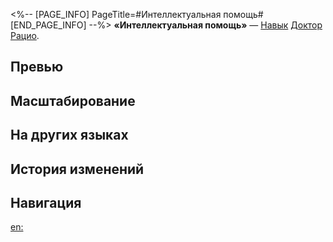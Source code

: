 <%-- [PAGE_INFO]
PageTitle=#Интеллектуальная помощь#
[END_PAGE_INFO] --%>
{{Навык Инфобокс
|Название         = Интеллектуальная помощь
|Изображение      = Навык Интеллектуальная помощь.png
|Персонаж         = Доктор Рацио
|Тип              = Навык
|Тэг              = Одиночная атака
|УронСтойк        = 20
|ЭнергияГен       = 30
|Энергия          = 
|Длительность     = 
|Описание         = Наносит выбранному противнику мнимый урон, равный {{Цвет|Выделенный|75%—165%}} от силы атаки доктора Рацио.
|Свойство1        = 
|Масштабирование1 = 
}}
'''«Интеллектуальная помощь»''' — [[Навык]] [[Доктор Рацио]].

==Превью==
{{Превью
|Файл = Интеллектуальная помощь Превью
}}

==Масштабирование==
{{Масштабирование навыка
|75%;82.5%;90%;97.5%;105%;112.5%;121.88%;131.25%;140.63%;150%;157.5%;165%;172.5%;180%;187.5%
}}

==На других языках==
{{На других языках
|en   = Intellectual Midwifery
|zhs  = 精神助产术
|zht  = 精神催生法
|ja   = {{Rubi|産婆術|さんばじゅつ}}
|ko   = 지적 산파술
|es   = Método de refuerzo cognitivo
|fr   = Déclic intellectuel
|ru   = Интеллектуальная помощь
|th   = Intellectual Midwifery
|vi   = Thuật Nâng Cao Trí Tuệ
|de   = Geistige Geburtshilfe
|id   = Intellectual Midwifery
|pt   = Obstetrícia Intelectual
}}

==История изменений==
{{История изменений|3.5}}

==Навигация==
{{Навык Навбокс|Доктор Рацио}}

[[en:]]